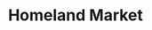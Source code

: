 ---
title: Homeland Market
featured: false
tags:
    - grocery store
    - halal meat
    - accepts EBT
description: Fresh halal meat, groceries, produce, dairy, Ashby's ice cream, and more.
instagram: https://www.instagram.com/homelandmarketllc/ 
facebook: https://www.facebook.com/p/Homeland-Market-%D8%A7%D8%B3%D9%88%D8%A7%D9%82-%D8%A7%D9%84%D8%B7%D9%86-100070813033524
phone: tel:313-789-8777
apple: https://maps.apple.com/?address=3701+Monroe+St%2C+Dearborn%2C+MI+48124%2C+United+States&auid=13198689657403733656&ll=42.283859%2C-83.251033&lsp=9902&q=Homeland+Market
google: https://maps.app.goo.gl/vM5jyy3FKMy2KCy8A
hours: 
    sunday: 9am - 11pm
    monday: 9am - 11pm
    tuesday: 9am - 11pm
    wednesday: 9am - 11pm
    thursday: 9am - 11pm
    friday: 9am - 11pm
    saturday: 9am - 11pm
---